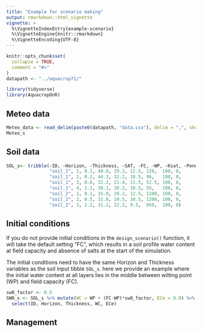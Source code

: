 ```yaml
---
title: "Example for scenario making"
output: rmarkdown::html_vignette
vignette: >
  %\VignetteIndexEntry{example-scenario}
  %\VignetteEngine{knitr::rmarkdown}
  %\VignetteEncoding{UTF-8}
---
```


```r
knitr::opts_chunk$set(
  collapse = TRUE,
  comment = "#>"
)
datapath <- "../aquacrop71/"
```

```r
library(tidyverse)
library(AquacropOnR)
```

## Meteo data

```r
Meteo_data <- read_delim(paste0(datapath, "data.csv"), delim = ",", show_col_types = F)
Meteo_s
```

## Soil data

```r

SOL_s<- tribble(~ID, ~Horizon, ~Thickness, ~SAT, ~FC, ~WP, ~Ksat, ~Penetrability, ~Gravel,
                "soil_1", 1, 0.1, 40.8, 29.2, 12.5, 120,  100, 0,
                "soil_1", 2, 0.2, 44.3, 32.2, 10.5, 96,   100, 0,
                "soil_1", 3, 0.6, 32.2, 21.4, 11.5, 52.5, 100, 0,
                "soil_1", 4, 1.1, 30.1, 20.2, 10.5, 55,   100, 0,
                "soil_2", 1, 0.1, 35.8, 29.2, 12.5, 1200, 100, 0,
                "soil_2", 2, 0.5, 31.8, 24.5, 10.5, 1200, 100, 0,
                "soil_2", 3, 2.2, 31.2, 22.2, 9.5,  950,  100, 0)
```

## Initial conditions
If you do not provide initial conditions in the `design_scenario()` function, it will take the default setting "FC", which results in a soil profile water content at field capacity and absence of salts at the start of the simulation. 

The initial conditions need to have the same Horizon and Thickness variables as the soil input tibble `SOL_s`. here we provide an example where the initial water content at all layers lies in the middle between wilting point (WP) and field capacity (FC).
 
```r
sw0_factor <- 0.5
SW0_s <- SOL_s %>% mutate(WC = WP + (FC-WP)*sw0_factor, ECe = 0.0) %>%
  select(ID, Horizon, Thickness, WC, ECe)
```

## Management

```r

```

